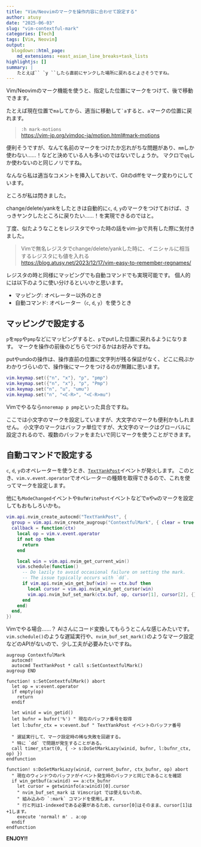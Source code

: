 ```yaml
---
title: "Vim/Neovimのマークを操作内容に合わせて設定する"
author: atusy
date: "2025-06-03"
slug: "vim-contextful-mark"
categories: [Tech]
tags: [Vim, Neovim]
output:
  blogdown::html_page:
    md_extensions: +east_asian_line_breaks+task_lists
highlightjs: []
summary: |
    たとえば`` `y ``したら直前にヤンクした場所に戻れるとよさそうですね。
---
```


Vim/Neovimのマーク機能を使うと、指定した位置にマークをつけて、後で移動できます。

たとえば現在位置で`ma`してから、適当に移動して`` `a ``すると、`a`マークの位置に戻れます。

> `:h mark-motions` \
> <https://vim-jp.org/vimdoc-ja/motion.html#mark-motions>

便利そうですが、なんて名前のマークをつけたか忘れがちな問題があり、`mm`しか使わない……！などと決めている人も多いのではないでしょうか。
マクロで`qq`しか使わないのと同じノリですね。

なんなら私は適当なコメントを挿入しておいて、Gitのdiffをマーク変わりにしています。

ところが私は閃きました。

change/delete/yankをしたときは自動的に`c`, `d`, `y`のマークをつけておけば、さっきヤンクしたところに戻りたい……！を実現できるのではと。

丁度、似たようなことをレジスタでやった時の話をvim-jpで共有した際に気付きました。

> Vimで無名レジスタでchange/delete/yankした時に、イニシャルに相当するレジスタにも値を入れる \
> <https://blog.atusy.net/2023/12/17/vim-easy-to-remember-regnames/>

レジスタの時と同様にマッピングでも自動コマンドでも実現可能です。
個人的には以下のように使い分けるといいかと思います。

- マッピング: オペレーター以外のとき
- 自動コマンド: オペレーター（`c`, `d`, `y`）を使うとき

## マッピングで設定する

`p`を`mpp`や`pmp`などにマッピングすると、`p`でputした位置に戻れるようになります。
マークを操作の前後のどちらでつけるかはお好みですね。

putやundoの操作は、操作直前の位置に文字列が残る保証がなく、どこに飛ぶかわかりづらいので、操作後にマークをつけるのが無難に思います。

```lua
vim.keymap.set({"n", "x"}, "p", "pmp")
vim.keymap.set({"n", "x"}, "p", "Pmp")
vim.keymap.set("n", "u", "umu")
vim.keymap.set("n", "<C-R>", "<C-R>mu")
```

Vimでやるなら`nnoremap p pmp`といった具合ですね。

ここでは小文字のマークを設定していますが、大文字のマークも便利かもしれません。
小文字のマークはバッファ単位ですが、大文字のマークはグローバルに設定されるので、複数のバッファをまたいで同じマークを使うことができます。

## 自動コマンドで設定する

`c`, `d`, `y`のオペレーターを使うとき、[`TextYankPost`](https://vim-jp.org/vimdoc-ja/autocmd.html#TextYankPost)イベントが発火します。
このとき、`vim.v.event.operator`でオペレーターの種類を取得できるので、これを使ってマークを設定します。

他にも`ModeChanged`イベントや`BufWritePost`イベントなどで`m`や`w`のマークを設定してもおもしろいかも。

```lua
vim.api.nvim_create_autocmd("TextYankPost", {
  group = vim.api.nvim_create_augroup("ContextfulMark", { clear = true }),
  callback = function(ctx)
    local op = vim.v.event.operator
    if not op then
      return
    end

    local win = vim.api.nvim_get_current_win()
    vim.schedule(function()
      -- Do lazily to avoid occasional failure on setting the mark.
      -- The issue typically occurs with `dd`.
      if vim.api.nvim_win_get_buf(win) == ctx.buf then
        local cursor = vim.api.nvim_win_get_cursor(win)
        vim.api.nvim_buf_set_mark(ctx.buf, op, cursor[1], cursor[2], {})
      end
    end)
  end,
})
```

Vimでやる場合……？
AIさんにコード変換してもらうとこんな感じみたいです。
`vim.schedule()`のような遅延実行や、`nvim_buf_set_mark()`のようなマーク設定などのAPIがないので、少し工夫が必要みたいですね。

```vim
augroup ContextfulMark
  autocmd!
  autocmd TextYankPost * call s:SetContextfulMark()
augroup END

function! s:SetContextfulMark() abort
  let op = v:event.operator
  if empty(op)
    return
  endif

  let winid = win_getid()
  let bufnr = bufnr('%') " 現在のバッファ番号を取得
  let l:bufnr_ctx = v:event.buf " TextYankPost イベントのバッファ番号

  " 遅延実行して、マーク設定時の稀な失敗を回避する。
  " 特に `dd` で問題が発生することがある。
  call timer_start(0, { -> s:DoSetMarkLazy(winid, bufnr, l:bufnr_ctx, op) })
endfunction

function! s:DoSetMarkLazy(winid, current_bufnr, ctx_bufnr, op) abort
  " 現在のウィンドウのバッファがイベント発生時のバッファと同じであることを確認
  if win_getbuf(a:winid) == a:ctx_bufnr
    let cursor = getwininfo(a:winid)[0].cursor
    " nvim_buf_set_mark は Vimscript では使えないため、
    " 組み込みの `:mark` コマンドを使用します。
    " 行と列は1-indexedである必要があるため、cursor[0]はそのまま、cursor[1]は+1します。
    execute 'normal! m' . a:op
  endif
endfunction
```

**ENJOY!!**
